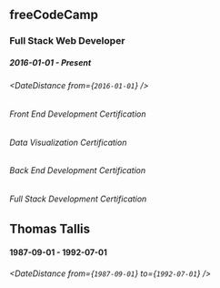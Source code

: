 
## freeCodeCamp

### Full Stack Web Developer

##### 2016-01-01 - Present

###### <DateDistance from={`2016-01-01`} />

###### Front End Development Certification

###### Data Visualization Certification

###### Back End Development Certification

###### Full Stack Development Certification

## Thomas Tallis

#### 1987-09-01 - 1992-07-01

###### <DateDistance from={`1987-09-01`} to={`1992-07-01`} />
